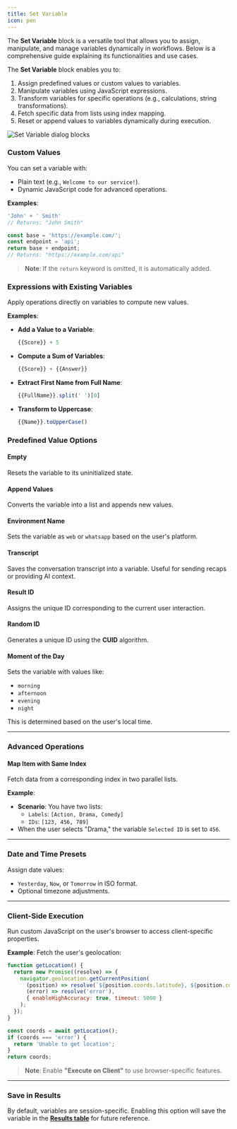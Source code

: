 ```yaml
---
title: Set Variable
icon: pen
---
```


The **Set Variable** block is a versatile tool that allows you to assign, manipulate, and manage variables dynamically in workflows. Below is a comprehensive guide explaining its functionalities and use cases.


The **Set Variable** block enables you to:
1. Assign predefined values or custom values to variables.
2. Manipulate variables using JavaScript expressions.
3. Transform variables for specific operations (e.g., calculations, string transformations).
4. Fetch specific data from lists using index mapping.
5. Reset or append values to variables dynamically during execution.

<Frame style={{ maxWidth: '400px' }}>
  <img src="/images/blocks/logic/set-variable.png" alt="Set Variable dialog blocks" />
</Frame>

### **Custom Values**
You can set a variable with:
- Plain text (e.g., `Welcome to our service!`).
- Dynamic JavaScript code for advanced operations.
  
**Examples**:
```javascript
'John' + ' Smith'
// Returns: "John Smith"
```

```javascript
const base = 'https://example.com/';
const endpoint = 'api';
return base + endpoint;
// Returns: "https://example.com/api"
```

> **Note**: If the `return` keyword is omitted, it is automatically added.


### **Expressions with Existing Variables**

Apply operations directly on variables to compute new values. 

**Examples**:
- **Add a Value to a Variable**:  
  ```javascript
  {{Score}} + 5
  ```

- **Compute a Sum of Variables**:  
  ```javascript
  {{Score}} + {{Answer}}
  ```

- **Extract First Name from Full Name**:  
  ```javascript
  {{FullName}}.split(' ')[0]
  ```

- **Transform to Uppercase**:  
  ```javascript
  {{Name}}.toUpperCase()
  ```


### **Predefined Value Options**

#### **Empty**
Resets the variable to its uninitialized state.

#### **Append Values**
Converts the variable into a list and appends new values.

#### **Environment Name**
Sets the variable as `web` or `whatsapp` based on the user's platform.

#### **Transcript**
Saves the conversation transcript into a variable. Useful for sending recaps or providing AI context.

#### **Result ID**
Assigns the unique ID corresponding to the current user interaction.

#### **Random ID**
Generates a unique ID using the **CUID** algorithm.

#### **Moment of the Day**
Sets the variable with values like:
- `morning`
- `afternoon`
- `evening`
- `night`

This is determined based on the user's local time.

---

### **Advanced Operations**

#### **Map Item with Same Index**
Fetch data from a corresponding index in two parallel lists. 

**Example**:
- **Scenario**: You have two lists:
  - `Labels`: `[Action, Drama, Comedy]`
  - `IDs`: `[123, 456, 789]`
- When the user selects "Drama," the variable `Selected ID` is set to `456`.

---

### **Date and Time Presets**
Assign date values:
- `Yesterday`, `Now`, or `Tomorrow` in ISO format.
- Optional timezone adjustments.

---

### **Client-Side Execution**
Run custom JavaScript on the user's browser to access client-specific properties.

**Example**: Fetch the user's geolocation:
```javascript
function getLocation() {
  return new Promise((resolve) => {
    navigator.geolocation.getCurrentPosition(
      (position) => resolve(`${position.coords.latitude}, ${position.coords.longitude}`),
      (error) => resolve('error'),
      { enableHighAccuracy: true, timeout: 5000 }
    );
  });
}

const coords = await getLocation();
if (coords === 'error') {
  return 'Unable to get location';
}
return coords;
```

> **Note**: Enable **"Execute on Client"** to use browser-specific features.

---

### **Save in Results**
By default, variables are session-specific. Enabling this option will save the variable in the **[Results table](/results/overview)** for future reference.
